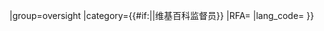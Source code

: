 {{User rights
|image=Updated Oversight logo.png
|rights=[[Wikipedia:监督|监督员]]
|where={{#if:{{{1|}}}|{{{1}}}|[[中文维基百科]]}}
|group=oversight
|category={{#if:{{{1|}}}||维基百科监督员}}
|RFA={{{RFA|}}}
|lang_code={{{lang_code|}}}
}}<noinclude>
{{documentation|Template:User rights/doc}}

[[Category:维基媒体用户框模板|{{SUBPAGENAME}}]]
</noinclude>